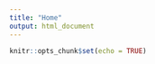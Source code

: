 ```yaml
---
title: "Home"
output: html_document
---
```


```r
knitr::opts_chunk$set(echo = TRUE)
```

